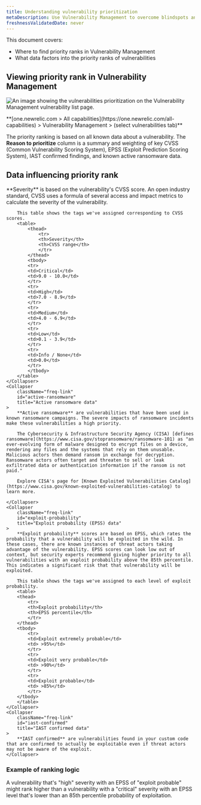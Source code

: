 ```yaml
---
title: Understanding vulnerability prioritization
metaDescription: Use Vulnerability Management to overcome blindspots and assign remediation to developers as a security team.
freshnessValidatedDate: never
---
```



This document covers: 

- Where to find priority ranks in Vulnerability Management
- What data factors into the priority ranks of vulnerabilities

## Viewing priority rank in Vulnerability Management

<img
  title="Vulnerability Management prioritization"
  alt="An image showing the vulnerabilities prioritization on the Vulnerability Management vulnerability list page."
  src={vmPriority}
/>

<figcaption>
  <DoNotTranslate>**[one.newrelic.com > All capabilities](https://one.newrelic.com/all-capabilities) > Vulnerability Management > (select vulnerabilities tab)**</DoNotTranslate>
</figcaption>

The priority ranking is based on all known data about a vulnerability. The **Reason to prioritize** column is a summary and weighting of key CVSS (Common Vulnerability Scoring System), EPSS (Exploit Prediction Scoring System), IAST confirmed findings, and known active ransomware data. 

## Data influencing priority rank

<CollapserGroup>
    <Collapser
        className="freq-link"
        id="severity"
        title="Severity data"
    >
        **Severity** is based on the vulnerability's CVSS score. An open industry standard, CVSS uses a formula of several access and impact metrics to calculate the severity of the vulnerability.

        This table shows the tags we've assigned corresponding to CVSS scores.
        <table>
            <thead>
                <tr>
                <th>Severity</th>
                <th>CVSS range</th>
                </tr>
            </thead>
            <tbody>
            <tr>
            <td>Critical</td>
            <td>9.0 - 10.0</td>
            </tr>
            <tr>
            <td>High</td>
            <td>7.0 - 8.9</td>
            </tr>
            <tr>
            <td>Medium</td>
            <td>4.0 - 6.9</td>
            </tr>
            <tr>
            <td>Low</td>
            <td>0.1 - 3.9</td>
            </tr>
            <tr>
            <td>Info / None</td>
            <td>0.0</td>
            </tr>
            </tbody>
        </table>
    </Collapser>
    <Collapser
        className="freq-link"
        id="active-ransomware"
        title="Active ransomware data"
    >
        **Active ransomware** are vulnerabilities that have been used in known ransomware campaigns. The severe impacts of ransomware incidents make these vulnerabilities a high priority. 
        
        The Cybersecurity & Infrastructure Security Agency (CISA) [defines ransomware](https://www.cisa.gov/stopransomware/ransomware-101) as "an ever-evolving form of malware designed to encrypt files on a device, rendering any files and the systems that rely on them unusable. Malicious actors then demand ransom in exchange for decryption. Ransomware actors often target and threaten to sell or leak exfiltrated data or authentication information if the ransom is not paid."

        Explore CISA's page for [Known Exploited Vulnerabilities Catalog](https://www.cisa.gov/known-exploited-vulnerabilities-catalog) to learn more. 

    </Collapser>
    <Collapser
        className="freq-link"
        id="exploit-probability"
        title="Exploit probability (EPSS) data"
    >
        **Exploit probability** scores are based on EPSS, which rates the probability that a vulnerability will be exploited in the wild. In these cases, there are known instances of threat actors taking advantage of the vulnerability. EPSS scores can look low out of context, but security experts recommend giving higher priority to all vulnerabilities with an exploit probability above the 85th percentile. This indicates a significant risk that that vulnerability will be exploited.

        This table shows the tags we've assigned to each level of exploit probability.
        <table>
        <thead>
            <tr>
            <th>Exploit probability</th>
            <th>EPSS percentile</th>
            </tr>
        </thead>
        <tbody>
            <tr>
            <td>Exploit extremely probable</td>
            <td> >95%</td>
            </tr>
            <tr>
            <td>Exploit very probable</td>
            <td> >90%</td>
            </tr>
            <tr>
            <td>Exploit probable</td>
            <td> >85%</td>
            </tr>
        </tbody>
        </table>
    </Collapser>
    <Collapser
        className="freq-link"
        id="iast-confirmed"
        title="IAST confirmed data"
    >
        **IAST confirmed** are vulnerabilities found in your custom code that are confirmed to actually be exploitable even if threat actors may not be aware of the exploit.
    </Collapser>
</CollapserGroup>

### Example of ranking logic

A vulnerability that's "high" severity with an EPSS of "exploit probable" might rank higher than a vulnerability with a "critical" severity with an EPSS level that's lower than an 85th percentile probability of exploitation.
